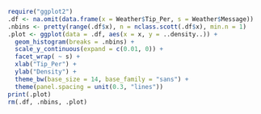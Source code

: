 

```r
require("ggplot2")
.df <- na.omit(data.frame(x = Weather$Tip_Per, s = Weather$Message))
.nbins <- pretty(range(.df$x), n = nclass.scott(.df$x), min.n = 1)
.plot <- ggplot(data = .df, aes(x = x, y = ..density..)) + 
  geom_histogram(breaks = .nbins) + 
  scale_y_continuous(expand = c(0.01, 0)) + 
  facet_wrap( ~ s) + 
  xlab("Tip_Per") + 
  ylab("Density") + 
  theme_bw(base_size = 14, base_family = "sans") + 
  theme(panel.spacing = unit(0.3, "lines"))
print(.plot)
rm(.df, .nbins, .plot)
```


